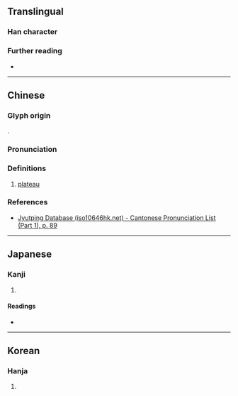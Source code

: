 {{character info}}
==Translingual==

===Han character===
{{Han char|rn=32|rad=土|as=11|sn=14|four=44134|canj=GKKK|ids=⿰土爽}}

===Further reading===
* {{Han ref|kx=0237.090|dkj=05401|dj=0475.160|hdz=10479.030|uh=587D|ud=22653|bh=B9D7|bd=47575}}

----

==Chinese==
{{zh-forms}}

===Glyph origin===
{{Han etym}}
{{Han compound|土|爽|c1=s|c2=p|ls=psc|t1=earth}}.

===Pronunciation===
{{zh-pron
|m=shuǎng
|c=song2
|mc=y
|oc=y
|cat=n
}}

===Definitions===
{{zh-hanzi}}

# [[plateau]]

===References===
* [http://www.iso10646hk.net/jp/document/download.jsp Jyutping Database (iso10646hk.net) - Cantonese Pronunciation List (Part 1), p. 89]

----

==Japanese==

===Kanji===
{{ja-kanji|grade=|rs=土11}}

# {{rfdef|ja|sort=土11}}

====Readings====
* {{ja-readings|on=[[そう]] (sō), [[しょう]] (shō)|kun=}}

----

==Korean==

===Hanja===
{{ko-hanja|hangeul=상|rv=sang|mr=sang}}

# {{rfdef|ko|sort=土11}}